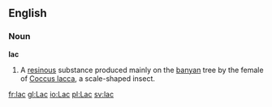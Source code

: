 ==English==
===Noun===
'''lac'''

#A [[resinous]] substance produced mainly on the [[banyan]] tree by the female of [[Coccus lacca]], a scale-shaped insect.

[[fr:lac]]
[[gl:Lac]]
[[io:Lac]]
[[pl:Lac]]
[[sv:lac]]